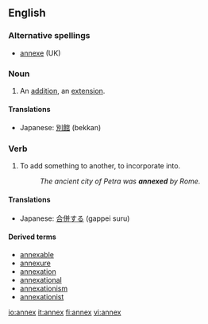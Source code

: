 ==English==
===Alternative spellings===
*[[annexe]] (UK)

===Noun===
{{en-noun|annexes}}
# An [[addition]], an [[extension]].

====Translations====
*Japanese: [[別館]] (bekkan)

===Verb===
{{en-verb|annex|es}}
# To add something to another, to incorporate into.
#:''The ancient city of Petra was '''annexed''' by Rome.''

====Translations====
*Japanese: [[合併する]] (gappei suru)

====Derived terms====
* [[annexable]]
* [[annexure]]
* [[annexation]]
* [[annexational]]
* [[annexationism]]
* [[annexationist]]

[[io:annex]]
[[it:annex]]
[[fi:annex]]
[[vi:annex]]
